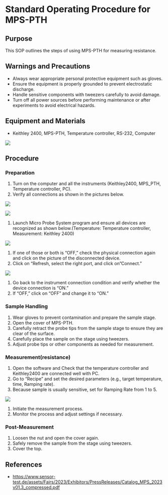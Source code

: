# Standard Operating Procedure for MPS-PTH

## Purpose

This SOP outlines the steps of using MPS-PTH for measuring resistance.

## Warnings and Precautions

- Always wear appropriate personal protective equipment such as gloves.
- Ensure the equipment is properly grounded to prevent electrostatic discharge.
- Handle sensitive components with tweezers carefully to avoid damage.
- Turn off all power sources before performing maintenance or after experiments to avoid electrical hazards.

## Equipment and Materials

- Keithley 2400, MPS-PTH, Temperature controller, RS-232, Computer

![](../assets/images/MPS-PTH_1.png)

## Procedure

### Preparation

1. Turn on the computer and all the instruments (Keithley2400, MPS_PTH, Temperature controller, PC).
2. Verify all connections as shown in the pictures below.

![](../assets/images/MPS-PTH_2.png)

![](../assets/images/MPS-PTH_3.png)

1. Launch Micro Probe System program and ensure all devices are recognized as shown below.(Temperature: Temperature controller, Measurement: Keithley 2400)

![](../assets/images/MPS-PTH_4.png)

1. If one of those or both is "OFF," check the physical connection again and click on the picture of the disconnected device.
2. Click on "Refresh, select the right port, and click on "Connect."

![](../assets/images/MPS-PTH_5.png)

1. Go back to the instrument connection condition and verify whether the device connection is "ON."
2. If "OFF," click on "OFF" and change it to "ON."

### Sample Handling

1. Wear gloves to prevent contamination and prepare the sample stage.
2. Open the cover of MPS-PTH.
3. Carefully retract the probe tips from the sample stage to ensure they are clear of the surface.
4. Carefully place the sample on the stage using tweezers.
5. Adjust probe tips or other components as needed for measurement.

### Measurement(resistance)

1. Open the software and Check that the temperature controller and Keithley2400 are connected well with PC.
2. Go to “Recipe” and set the desired parameters (e.g., target temperature, time, Ramping rate).
3. Because sample is usually sensitive, set for Ramping Rate from 1 to 5.

![](../assets/images/MPS-PTH_6.png)

1. Initiate the measurement process.
2. Monitor the process and adjust settings if necessary.

### Post-Measurement

1. Loosen the nut and open the cover again.
2. Safely remove the sample from the stage using tweezers.
3. Cover the top.

## References

- <https://www.sensor-test.de/assets/Fairs/2023/Exhibitors/PressReleases/Catalog_MPS_2023v01.3_compressed.pdf>